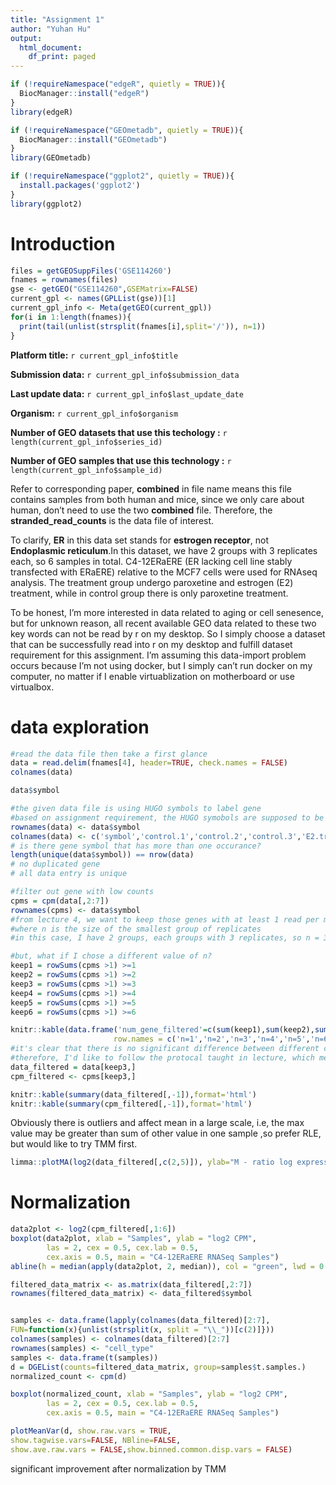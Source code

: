 ```yaml
---
title: "Assignment 1"
author: "Yuhan Hu"
output:
  html_document:
    df_print: paged
---
```

```r
if (!requireNamespace("edgeR", quietly = TRUE)){
  BiocManager::install("edgeR")
}
library(edgeR)

if (!requireNamespace("GEOmetadb", quietly = TRUE)){
  BiocManager::install("GEOmetadb")
}
library(GEOmetadb)

if (!requireNamespace("ggplot2", quietly = TRUE)){
  install.packages('ggplot2')
}
library(ggplot2)   
```

# Introduction

```r
files = getGEOSuppFiles('GSE114260')
fnames = rownames(files)
gse <- getGEO("GSE114260",GSEMatrix=FALSE)
current_gpl <- names(GPLList(gse))[1]
current_gpl_info <- Meta(getGEO(current_gpl))
for(i in 1:length(fnames)){
  print(tail(unlist(strsplit(fnames[i],split='/')), n=1))
}
```
**Platform title:** `r current_gpl_info$title`

**Submission data:** `r current_gpl_info$submission_data`

**Last update data:** `r current_gpl_info$last_update_date`

**Organism:** `r current_gpl_info$organism`

**Number of GEO datasets that use this techology :** `r length(current_gpl_info$series_id)`

**Number of GEO samples that use this technology :** `r length(current_gpl_info$sample_id)`

Refer to corresponding paper, **combined** in file name means this file contains samples from both human and mice, since we only care about human, don't need to use the two **combined** file. Therefore, the **stranded_read_counts** is the data file of interest.

To clarify, **ER** in this data set stands for **estrogen receptor**, not **Endoplasmic reticulum**.In this dataset, we have 2 groups with 3 replicates each, so 6 samples in total. C4-12ERaERE (ER lacking cell line stably transfected with ERaERE) relative to the MCF7 cells were used for RNAseq analysis. The treatment group undergo paroxetine and estrogen (E2) treatment, while in control group there is only paroxetine treatment.

To be honest, I'm more interested in data related to aging or cell senesence, but for unknown reason, all recent available GEO data related to these two key words can not be read by r on my desktop. So I simply choose a dataset that can be successfully read into r on my desktop and fulfill dataset requirement for this assignment. I'm assuming this data-import problem occurs because I'm not using docker, but I simply can't run docker on my computer, no matter if I enable virtuablization on motherboard or use virtualbox.

# data exploration
```r
#read the data file then take a first glance
data = read.delim(fnames[4], header=TRUE, check.names = FALSE)
colnames(data)
```

```r
data$symbol
```

```r
#the given data file is using HUGO symbols to label gene
#based on assignment requirement, the HUGO symobols are supposed to be rownames
rownames(data) <- data$symbol
colnames(data) <- c('symbol','control.1','control.2','control.3','E2.treat.1','E2.treat.2','E2.treat.3')
# is there gene symbol that has more than one occurance?
length(unique(data$symbol)) == nrow(data)
# no duplicated gene
# all data entry is unique 
```

```r
#filter out gene with low counts
cpms = cpm(data[,2:7])
rownames(cpms) <- data$symbol
#from lecture 4, we want to keep those genes with at least 1 read per million in n of the samples
#where n is the size of the smallest group of replicates
#in this case, I have 2 groups, each groups with 3 replicates, so n = 3

#but, what if I chose a different value of n?
keep1 = rowSums(cpms >1) >=1
keep2 = rowSums(cpms >1) >=2
keep3 = rowSums(cpms >1) >=3
keep4 = rowSums(cpms >1) >=4
keep5 = rowSums(cpms >1) >=5
keep6 = rowSums(cpms >1) >=6

knitr::kable(data.frame('num_gene_filtered'=c(sum(keep1),sum(keep2),sum(keep3),sum(keep4),sum(keep5),sum(keep6)), 
                       row.names = c('n=1','n=2','n=3','n=4','n=5','n=6')),format='html')
#it's clear that there is no significant difference between different choice of n
#therefore, I'd like to follow the protocal taught in lecture, which means n=3
data_filtered = data[keep3,]
cpm_filtered <- cpms[keep3,]

```

```r
knitr::kable(summary(data_filtered[,-1]),format='html')
knitr::kable(summary(cpm_filtered[,-1]),format='html')
```

Obviously there is outliers and affect mean in a large scale, i.e, the max value may be greater than sum of other value in one sample ,so prefer RLE, but would like to try TMM first.

```r
limma::plotMA(log2(data_filtered[,c(2,5)]), ylab="M - ratio log expression", main="control1 vs treatment1")

```
# Normalization

```r
data2plot <- log2(cpm_filtered[,1:6])
boxplot(data2plot, xlab = "Samples", ylab = "log2 CPM", 
        las = 2, cex = 0.5, cex.lab = 0.5,
        cex.axis = 0.5, main = "C4-12ERaERE RNASeq Samples")
abline(h = median(apply(data2plot, 2, median)), col = "green", lwd = 0.6, lty = "dashed")
```

```r
filtered_data_matrix <- as.matrix(data_filtered[,2:7])
rownames(filtered_data_matrix) <- data_filtered$symbol


samples <- data.frame(lapply(colnames(data_filtered)[2:7],
FUN=function(x){unlist(strsplit(x, split = "\\_"))[c(2)]}))
colnames(samples) <- colnames(data_filtered)[2:7]
rownames(samples) <- "cell_type"
samples <- data.frame(t(samples))
d = DGEList(counts=filtered_data_matrix, group=samples$t.samples.)
normalized_count <- cpm(d)

boxplot(normalized_count, xlab = "Samples", ylab = "log2 CPM", 
        las = 2, cex = 0.5, cex.lab = 0.5,
        cex.axis = 0.5, main = "C4-12ERaERE RNASeq Samples")

plotMeanVar(d, show.raw.vars = TRUE,
show.tagwise.vars=FALSE, NBline=FALSE,
show.ave.raw.vars = FALSE,show.binned.common.disp.vars = FALSE)
```
significant improvement after normalization by TMM